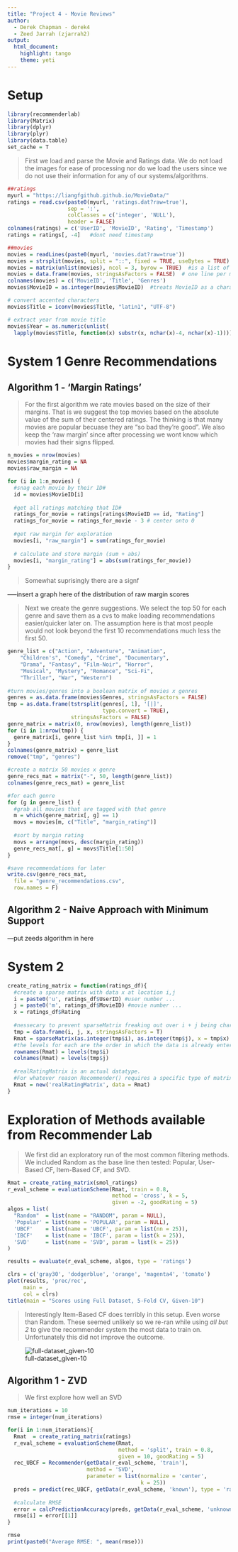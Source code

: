 ```yaml
---
title: "Project 4 - Movie Reviews"
author:
  - Derek Chapman - derek4
  - Zeed Jarrah (zjarrah2)
output: 
  html_document: 
    highlight: tango
    theme: yeti
---
```


# Setup

```r
library(recommenderlab)
library(Matrix)
library(dplyr)
library(plyr)
library(data.table)
set_cache = T
```

> First we load and parse the Movie and Ratings data.  We do not load the images for ease of processing nor do we load the users since we do not use their information for any of our systems/algorithms.

```r
##ratings
myurl = "https://liangfgithub.github.io/MovieData/"
ratings = read.csv(paste0(myurl, 'ratings.dat?raw=true'), 
                   sep = ':',
                   colClasses = c('integer', 'NULL'), 
                   header = FALSE)
colnames(ratings) = c('UserID', 'MovieID', 'Rating', 'Timestamp')
ratings = ratings[, -4]   #dont need timestamp

##movies
movies = readLines(paste0(myurl, 'movies.dat?raw=true'))
movies = strsplit(movies, split = "::", fixed = TRUE, useBytes = TRUE)  #seperated by ::
movies = matrix(unlist(movies), ncol = 3, byrow = TRUE)  #is a list of lists
movies = data.frame(movies, stringsAsFactors = FALSE)  # one line per movie unlike the ratings
colnames(movies) = c('MovieID', 'Title', 'Genres')
movies$MovieID = as.integer(movies$MovieID)  #treats MovieID as a character which makes difficult to matchup

# convert accented characters
movies$Title = iconv(movies$Title, "latin1", "UTF-8")

# extract year from movie title
movies$Year = as.numeric(unlist(
  lapply(movies$Title, function(x) substr(x, nchar(x)-4, nchar(x)-1))))  
```

# System 1 Genre Recommendations
## Algorithm 1 - 'Margin Ratings'
> For the first algorithm we rate movies based on the size of their margins.  That is we suggest the top movies based on the absolute value of the sum of their centered ratings.  The thinking is that many movies are popular becuase they are "so bad they're good".  We also keep the 'raw margin' since after processing we wont know which movies had their signs flipped.

```r
n_movies = nrow(movies)
movies$margin_rating = NA
movies$raw_margin = NA

for (i in 1:n_movies) {
  #snag each movie by their ID#
  id = movies$MovieID[i]
  
  #get all ratings matching that ID#
  ratings_for_movie = ratings[ratings$MovieID == id, "Rating"]
  ratings_for_movie = ratings_for_movie - 3 # center onto 0
  
  #get raw margin for exploration
  movies[i, "raw_margin"] = sum(ratings_for_movie)
  
  # calculate and store margin (sum + abs)
  movies[i, "margin_rating"] = abs(sum(ratings_for_movie))
}
```

> Somewhat suprisingly there are a signf

-----insert a graph here of the distribution of raw margin scores

> Next we create the genre suggestions.  We select the top 50 for each genre and save them as a cvs to make loading recommendations easier/quicker later on.  The assumption here is that most people would not look beyond the first 10 recommendations much less the first 50. 

```r
genre_list = c("Action", "Adventure", "Animation",
    "Children's", "Comedy", "Crime", "Documentary",
    "Drama", "Fantasy", "Film-Noir", "Horror",
    "Musical", "Mystery", "Romance", "Sci-Fi",
    "Thriller", "War", "Western")
  
#turn movies/genres into a boolean matrix of movies x genres
genres = as.data.frame(movies$Genres, stringsAsFactors = FALSE)
tmp = as.data.frame(tstrsplit(genres[, 1], '[|]',
                              type.convert = TRUE),
                    stringsAsFactors = FALSE)
genre_matrix = matrix(0, nrow(movies), length(genre_list))
for (i in 1:nrow(tmp)) {
  genre_matrix[i, genre_list %in% tmp[i, ]] = 1
}
colnames(genre_matrix) = genre_list
remove("tmp", "genres")

#create a matrix 50 movies x genre
genre_recs_mat = matrix("-", 50, length(genre_list))
colnames(genre_recs_mat) = genre_list

#for each genre
for (g in genre_list) {
  #grab all movies that are tagged with that genre
  m = which(genre_matrix[, g] == 1)
  movs = movies[m, c("Title", "margin_rating")]
  
  #sort by margin rating
  movs = arrange(movs, desc(margin_rating))
  genre_recs_mat[, g] = movs$Title[1:50]
}

#save recommendations for later
write.csv(genre_recs_mat,
  file = "genre_recommendations.csv",
  row.names = F)
```

## Algorithm 2 - Naive Approach with Minimum Support

---put zeeds algorithm in here

# System 2

```r
create_rating_matrix = function(ratings_df){
  #create a sparse matrix with data x at location i,j
  i = paste0('u', ratings_df$UserID) #user number ...
  j = paste0('m', ratings_df$MovieID) #movie number ...
  x = ratings_df$Rating
  
  #nessecary to prevent sparseMatrix freaking out over i + j being characters instead of integers
  tmp = data.frame(i, j, x, stringsAsFactors = T)
  Rmat = sparseMatrix(as.integer(tmp$i), as.integer(tmp$j), x = tmp$x)
  #the levels for each are the order in which the data is already entered into the matrix
  rownames(Rmat) = levels(tmp$i)
  colnames(Rmat) = levels(tmp$j)
  
  #realRatingMatrix is an actual datatype.  
  #For whatever reason Recommender() requires a specific type of matrix object
  Rmat = new('realRatingMatrix', data = Rmat)
}
```

# Exploration of Methods available from Recommender Lab

> We first did an exploratory run of the most common filtering methods.  We included Random as the base line then tested: Popular, User-Based CF, Item-Based CF, and SVD.  

```r
Rmat = create_rating_matrix(smol_ratings)
r_eval_scheme = evaluationScheme(Rmat, train = 0.8, 
                                 method = 'cross', k = 5, 
                                 given = -2, goodRating = 5)
algos = list(
  "Random"  = list(name = "RANDOM", param = NULL),
  'Popular' = list(name = 'POPULAR', param = NULL),
  'UBCF'    = list(name = 'UBCF', param = list(nn = 25)),
  'IBCF'    = list(name = 'IBCF', param = list(k = 25)),
  'SVD'     = list(name = 'SVD', param = list(k = 25))
)

results = evaluate(r_eval_scheme, algos, type = 'ratings')

clrs = c('gray30', 'dodgerblue', 'orange', 'magenta4', 'tomato')
plot(results, 'prec/rec', 
     main = ,
     col = clrs)
title(main = "Scores using Full Dataset, 5-Fold CV, Given-10")
```

> Interestingly Item-Based CF does terribly in this setup.  Even worse than Random.  These seemed unlikely so we re-ran while using *all but 2* to give the recommender system the most data to train on.  Unfortunately this did not improve the outcome.

![full-dataset_given-10](scores_Full-run_given10.jpeg)



## Algorithm 1 - ZVD
> We first explore how well an SVD 

```r
num_iterations = 10
rmse = integer(num_iterations)

for(i in 1:num_iterations){
  Rmat  = create_rating_matrix(ratings)
  r_eval_scheme = evaluationScheme(Rmat, 
                                   method = 'split', train = 0.8, 
                                   given = 10, goodRating = 5)
  rec_UBCF = Recommender(getData(r_eval_scheme, 'train'), 
                         method = 'SVD',
                         parameter = list(normalize = 'center', 
                                          k = 25))
  preds = predict(rec_UBCF, getData(r_eval_scheme, 'known'), type = 'ratings')
  
  #calculate RMSE
  error = calcPredictionAccuracy(preds, getData(r_eval_scheme, 'unknown'))
  rmse[i] = error[[1]]
}

rmse
print(paste0("Average RMSE: ", mean(rmse)))
```



